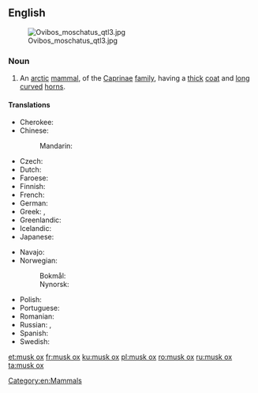 ==English==
[[File:Ovibos moschatus qtl3.jpg|thumb]]

===Noun===
{{wikipedia}}
{{en-noun|head=[[musk]] [[ox]]|musk oxen}}

# An [[arctic]] [[mammal]], {{taxlink|Ovibos moschatus|species|noshow=1}} of the [[Caprinae]] [[family]], having a [[thick]] [[coat]] and [[long]] [[curve]]d [[horn]]s.

====Translations====
{{trans-top|an arctic mammal}}
* Cherokee: {{t|chr|ᏧᏴᏢ ᏯᎾᏌ|tr=tsuyvtlv yanasa|sc=Cher}}
* Chinese:
*: Mandarin: {{t+|cmn|麝牛|tr=shèniú|sc=Hani}}
* Czech: {{t|cs|pižmoň|m}}
* Dutch: {{t+|nl|muskusos|m}}
* Faroese: {{t|fo|moskusneyt|n}}
* Finnish: {{t+|fi|myskihärkä}}
* French: {{t+|fr|bœuf musqué|m}}
* German: {{t+|de|Moschusochse|m}}
* Greek: {{t|el|μοσχόβους|m|sc=Grek}}, {{t|el|προβατόβους ο μοσχοφόρος|m|sc=Grek}}
* Greenlandic: {{t|kl|umimmak}}
* Icelandic: {{t|is|sauðnaut}}
* Japanese: {{t|ja|麝香牛|tr=[[ジャコウウシ]], jakōushi|sc=Jpan}}
{{trans-mid}}
* Navajo: {{t|nv|hakʼaz ayání}}
* Norwegian:
*: Bokmål: {{t|nb|moskusoks}}
*: Nynorsk: {{t|nn|moskusfe}}
* Polish: {{t|pl|piżmowół|m}}
* Portuguese: {{t|pt|boi-almiscarado|m}}
* Romanian: {{t+|ro|bou moscat|m}}
* Russian: {{t+|ru|овцебык|m|tr=ovcebýk|sc=Cyrl}}, {{t|ru|мускусный бык|m|tr=múskusnyj byk|sc=Cyrl}}
* Spanish: {{t|es|buey almizclero|m}}
* Swedish: {{t|sv|myskoxe}}
{{trans-bottom}}

[[Category:en:Mammals]]

[[et:musk ox]]
[[fr:musk ox]]
[[ku:musk ox]]
[[pl:musk ox]]
[[ro:musk ox]]
[[ru:musk ox]]
[[ta:musk ox]]
